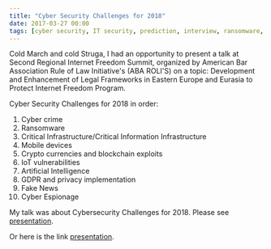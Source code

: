 ```yaml
---
title: "Cyber Security Challenges for 2018"
date: 2017-03-27 00:00
tags: [cyber security, IT security, prediction, interview, ransomware, data breaches, botnet, awareness, privacy, encryption, predictions, challenges, Balkan]
---
```



Cold March and cold Struga, I had an opportunity to present a talk at Second Regional Internet Freedom Summit, organized by American Bar Association Rule of Law Initiative's (ABA ROLI'S) on a topic: Development and Enhancement of Legal Frameworks in Eastern Europe and Eurasia to Protect Internet Freedom Program.

Cyber Security Challenges for 2018 in order:

1. Cyber crime
2. Ransomware
3. Critical Infrastructure/Critical Information Infrastructure
4. Mobile devices
5. Crypto currencies and blockchain exploits
6. IoT vulnerabilities
7. Artificial Intelligence
8. GDPR and privacy implementation
9. Fake News
10. Cyber Espionage


My talk was about Cybersecurity Challenges for 2018. Please see [presentation](https://docs.google.com/viewer?srcid=10T9PlD2CX0u7yg8mUarSneDV8PAtVQBe&pid=explorer&efh=false&a=v&chrome=false&embedded=true).

Or here is the link [presentation](https://drive.google.com/file/d/10T9PlD2CX0u7yg8mUarSneDV8PAtVQBe/view?usp=sharing).
